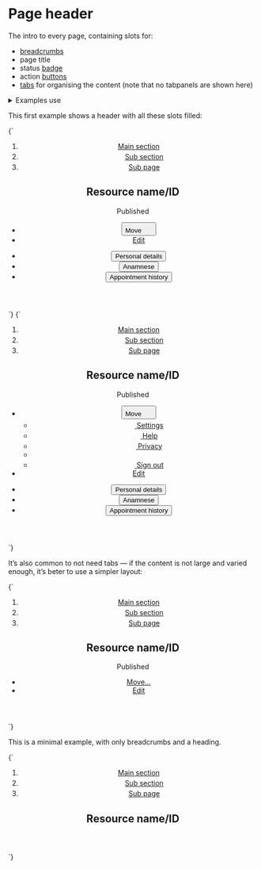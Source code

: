 
<Meta title="UI/Content/Page header" />

# Page header

The intro to every page, containing slots for:
- [breadcrumbs](/?path=/story/ui-navigation-breadcrumbs--breadcrumbs)
- page title
- status [badge](/?path=/story/atoms-badge--badge)
- action [buttons](/?path=/story/ui-buttons-buttons--page)
- [tabs](/?path=/story/ui-navigation-tabs--tabs) for organising the content (note that no tabpanels are shown here)

<details class="u-margin-xl--y">
  <summary class="u-h4 u-font--medium">Examples use</summary>
  <ul>
    <li><a href="/?path=/story/atoms-button-base--button-element">a-button</a></li>
    <li><a href="/?path=/story/atoms-button-ui--ui">a-button--ui</a></li>
    <li><a href="/?path=/story/atoms-button-tab--tab">a-button--tab</a></li>
    <li><a href="/?path=/story/atoms-badge--badge">a-badge</a></li>
    <li><a href="/?path=/story/atoms-content--content">a-content</a></li>
    <li><a href="/?path=/story/atoms-icon--icon">a-icon</a></li>
    <li><a href="/?path=/story/atoms-list-reset--list-reset">a-list-reset</a></li>
    <li><a href="/?path=/story/utilities-bg--gray-80">u-bg</a></li>
    <li><a href="/?path=/story/utilities-break-text--break-text">u-break-text</a></li>
    <li><a href="/?path=/story/utilities-flex--flex">u-flex</a></li>
    <li><a href="/?path=/story/utilities-typography--typography">u-h6</a></li>
    <li><a href="/?path=/story/utilities-box-alignment--items-start">u-items-start</a></li>
    <li><a href="/?path=/story/utilities-box-alignment--justify-between">u-justify-between</a></li>
    <li><a href="/?path=/story/utilities-margin--margin-m">u-margin</a></li>
    <li><a href="/?path=/story/utilities-overflow--overflow-x">u-overflow</a></li>
    <li><a href="/?path=/story/utilities-padding--padding-m">u-padding</a></li>
    <li><a href="/?path=/story/utilities-relative--relative">u-relative</a></li>
  </ul>
</details>

This first example shows a header with all these slots filled:

<Canvas isColumn>
  <Story name="Page header">
    {`
      <article>
        <header class="u-bg--gray-5 u-padding-l--top">
          <div class="a-content">
            <div class="u-padding-xl--bottom">
              <ol class="u-h6 a-list-reset u-flex u-flex--wrap u-items-center">
                <li class="u-margin-xs--right u-flex u-items-center">
                  <a href="/">Main section</a>
                </li>
                <li class="u-margin-xs--right u-flex u-items-center">
                  <svg width="18" height="18" class="a-icon a-icon--m u-fg--gray-30 u-margin-xs--right" aria-hidden="true" focusable="false" xmlns="http://www.w3.org/2000/svg" viewBox="0 0 100 100">
                    <use xlink:href="${icons}#icon-caret-right"></use>
                  </svg>
                  <a href="/">Sub section</a>
                </li>
                <li class="u-margin-xs--right u-flex u-items-center">
                  <svg width="18" height="18" class="a-icon a-icon--m u-fg--gray-30 u-margin-xs--right" aria-hidden="true" focusable="false" xmlns="http://www.w3.org/2000/svg" viewBox="0 0 100 100">
                    <use xlink:href="${icons}#icon-caret-right"></use>
                  </svg>
                  <a href="/">Sub page</a>
                </li>
              </ol>
              <div class="u-flex u-justify-between u-flex--wrap u-items-center">
                <div class="u-flex u-flex--wrap u-items-center">
                  <h1 class="u-margin-m--right u-break-text">Resource name/ID</h1>
                  <div class="u-flex__shrink-0 u-margin-m--bottom">
                    <span class="a-badge a-badge--gray u-font--medium">Published</span>
                  </div>
                </div>
                <ul class="a-list-reset u-flex u-flex--wrap">
                  <li class="u-margin-s--right u-margin-m--bottom u-relative@m">
                    <button type="button" class="a-button a-button--ui" aria-controls="dropdown-1" aria-expanded="false">
                      <span class="a-button__label">Move</span>
                      <svg width="18" height="18" class="a-button__icon a-icon a-icon--m" aria-hidden="true" focusable="false" xmlns="http://www.w3.org/2000/svg" viewBox="0 0 100 100">
                        <use xlink:href="${icons}#icon-caret-down"></use>
                      </svg>
                    </button>
                  </li>
                  <li class="u-margin-m--bottom">
                    <a href="/" class="a-button">Edit</a>
                  </li>
                </ul>
              </div>
            </div>
            <ul class="a-list-reset u-flex u-overflow--x l-items-end a-button--tab-container u-margin-m--bottom" role="tablist" aria-label="Patient data">
              <li class="u-margin-s--right">
                <button class="a-button a-button--tab" role="tab" aria-selected="true" aria-controls="tab-panel-1" id="tab-1" tabindex="0">
                  Personal details
                </button>
              </li>
              <li class="u-margin-s--right">
                <button class="a-button a-button--tab" role="tab" aria-selected="false" aria-controls="tab-panel-2" id="tab-2" tabindex="0">
                  Anamnese
                </button>
              </li>
              <li class="u-margin-s--right">
                <button class="a-button a-button--tab" role="tab" aria-selected="false" aria-controls="tab-panel-3" id="tab-3" tabindex="0">
                  Appointment history
                </button>
              </li>
            </ul>
          </div>
        </header>
      </article>
    `}
  </Story>
  <Story name="Page header [menu open]">
    {`
      <article>
        <header class="u-bg--gray-5 u-padding-l--top">
          <div class="a-content">
            <div class="u-padding-xl--bottom">
              <ol class="u-h6 a-list-reset u-flex u-flex--wrap u-items-center">
                <li class="u-margin-xs--right u-flex u-items-center">
                  <a href="/">Main section</a>
                </li>
                <li class="u-margin-xs--right u-flex u-items-center">
                  <svg width="18" height="18" class="a-icon a-icon--m u-fg--gray-30 u-margin-xs--right" aria-hidden="true" focusable="false" xmlns="http://www.w3.org/2000/svg" viewBox="0 0 100 100">
                    <use xlink:href="${icons}#icon-caret-right"></use>
                  </svg>
                  <a href="/">Sub section</a>
                </li>
                <li class="u-margin-xs--right u-flex u-items-center">
                  <svg width="18" height="18" class="a-icon a-icon--m u-fg--gray-30 u-margin-xs--right" aria-hidden="true" focusable="false" xmlns="http://www.w3.org/2000/svg" viewBox="0 0 100 100">
                    <use xlink:href="${icons}#icon-caret-right"></use>
                  </svg>
                  <a href="/">Sub page</a>
                </li>
              </ol>
              <div class="u-flex u-justify-between u-flex--wrap u-items-center">
                <div class="u-flex u-flex--wrap u-items-center">
                  <h1 class="u-margin-m--right u-break-text">Resource name/ID</h1>
                  <div class="u-flex__shrink-0 u-margin-m--bottom">
                    <span class="a-badge a-badge--gray u-font--medium">Published</span>
                  </div>
                </div>
                <ul class="a-list-reset u-flex u-flex--wrap">
                  <li class="u-margin-s--right u-margin-m--bottom u-relative@m">
                    <button type="button" class="a-button a-button--ui" aria-controls="dropdown-1" aria-expanded="true">
                      <span class="a-button__label">Move</span>
                      <svg width="18" height="18" class="a-button__icon a-icon a-icon--m" aria-hidden="true" focusable="false" xmlns="http://www.w3.org/2000/svg" viewBox="0 0 100 100">
                        <use xlink:href="${icons}#icon-caret-down"></use>
                      </svg>
                    </button>
                    <ul class="a-dropdown a-dropdown--reverse u-overflow--y a-list-reset u-margin-s--top" aria-hidden="false" id="dropdown-1">
                      <li>
                        <a href="/" class="a-button a-button--menu u-h6">
                          <svg width="18" height="18" class="a-button__icon a-icon a-icon--m" aria-hidden="true" focusable="false" xmlns="http://www.w3.org/2000/svg" viewBox="0 0 100 100">
                            <use xlink:href="${icons}#icon-plus"></use>
                          </svg>
                          <span class="a-button__label">Settings</span>
                        </a>
                      </li>
                      <li>
                        <a href="/" class="a-button a-button--menu u-h6">
                          <svg width="18" height="18" class="a-button__icon a-icon a-icon--m" aria-hidden="true" focusable="false" xmlns="http://www.w3.org/2000/svg" viewBox="0 0 100 100">
                            <use xlink:href="${icons}#icon-plus"></use>
                          </svg>
                          <span class="a-button__label">Help</span>
                        </a>
                      </li>
                      <li>
                        <a href="/" class="a-button a-button--menu u-h6">
                          <svg width="18" height="18" class="a-button__icon a-icon a-icon--m" aria-hidden="true" focusable="false" xmlns="http://www.w3.org/2000/svg" viewBox="0 0 100 100">
                            <use xlink:href="${icons}#icon-plus"></use>
                          </svg>
                          <span class="a-button__label">Privacy</span>
                        </a>
                      </li>
                      <li role="separator"></li>
                      <li>
                        <a href="/" class="a-button a-button--menu u-h6">
                          <svg width="18" height="18" class="a-button__icon a-icon a-icon--m" aria-hidden="true" focusable="false" xmlns="http://www.w3.org/2000/svg" viewBox="0 0 100 100">
                            <use xlink:href="${icons}#icon-plus"></use>
                          </svg>
                          <span class="a-button__label">Sign out</span>
                        </a>
                      </li>
                    </ul>
                  </li>
                  <li class="u-margin-m--bottom">
                    <a href="/" class="a-button">Edit</a>
                  </li>
                </ul>
              </div>
            </div>
            <ul class="a-list-reset u-flex u-overflow--x u-items-end a-button--tab-container u-margin-m--bottom" role="tablist" aria-label="Patient data">
              <li class="u-margin-s--right">
                <button class="a-button a-button--tab" role="tab" aria-selected="true" aria-controls="tab-panel-1" id="tab-1" tabindex="0">
                  Personal details
                </button>
              </li>
              <li class="u-margin-s--right">
                <button class="a-button a-button--tab" role="tab" aria-selected="false" aria-controls="tab-panel-2" id="tab-2" tabindex="0">
                  Anamnese
                </button>
              </li>
              <li class="u-margin-s--right">
                <button class="a-button a-button--tab" role="tab" aria-selected="false" aria-controls="tab-panel-3" id="tab-3" tabindex="0">
                  Appointment history
                </button>
              </li>
            </ul>
          </div>
        </header>
      </article>
    `}
  </Story>
</Canvas>

It’s also common to not need tabs — if the content is not large and varied enough, it’s beter to use a simpler layout:

<Canvas>
  <Story name="Page header, no tabs">
    {`
      <article>
        <header class="u-bg--gray-5 u-padding-l--top">
          <div class="a-content">
            <div class="u-padding-xl--bottom">
              <ol class="u-h6 a-list-reset u-flex u-flex--wrap u-items-center">
                <li class="u-margin-xs--right u-flex u-items-center">
                  <a href="/">Main section</a>
                </li>
                <li class="u-margin-xs--right u-flex u-items-center">
                  <svg width="18" height="18" class="a-icon a-icon--m u-fg--gray-30 u-margin-xs--right" aria-hidden="true" focusable="false" xmlns="http://www.w3.org/2000/svg" viewBox="0 0 100 100">
                    <use xlink:href="${icons}#icon-caret-right"></use>
                  </svg>
                  <a href="/">Sub section</a>
                </li>
                <li class="u-margin-xs--right u-flex u-items-center">
                  <svg width="18" height="18" class="a-icon a-icon--m u-fg--gray-30 u-margin-xs--right" aria-hidden="true" focusable="false" xmlns="http://www.w3.org/2000/svg" viewBox="0 0 100 100">
                    <use xlink:href="${icons}#icon-caret-right"></use>
                  </svg>
                  <a href="/">Sub page</a>
                </li>
              </ol>
              <div class="u-flex u-justify-between u-flex--wrap u-items-center">
                <div class="u-flex u-flex--wrap u-items-center">
                  <h1 class="u-margin-m--right u-break-text">Resource name/ID</h1>
                  <div class="u-flex__shrink-0 u-margin-m--bottom">
                    <span class="a-badge a-badge--gray u-font--medium">Published</span>
                  </div>
                </div>
                <ul class="a-list-reset u-flex u-flex--wrap">
                  <li class="u-margin-s--right u-margin-m--bottom">
                    <a href="/" class="a-button a-button--ui">Move…</a>
                  </li>
                  <li class="u-margin-m--bottom">
                    <a href="/" class="a-button">Edit</a>
                  </li>
                </ul>
              </div>
            </div>
          </div>
        </header>
      </article>
    `}
  </Story>
</Canvas>

This is a minimal example, with only breadcrumbs and a heading.

<Canvas>
  <Story name="Page header, minimal">
    {`
      <article>
        <header class="u-bg--gray-5 u-padding-l--top">
          <div class="a-content">
            <div class="u-padding-xl--bottom">
              <ol class="u-h6 a-list-reset u-flex u-flex--wrap u-items-center">
                <li class="u-margin-xs--right u-flex u-items-center">
                  <a href="/">Main section</a>
                </li>
                <li class="u-margin-xs--right u-flex u-items-center">
                  <svg width="18" height="18" class="a-icon a-icon--m u-fg--gray-30 u-margin-xs--right" aria-hidden="true" focusable="false" xmlns="http://www.w3.org/2000/svg" viewBox="0 0 100 100">
                    <use xlink:href="${icons}#icon-caret-right"></use>
                  </svg>
                  <a href="/">Sub section</a>
                </li>
                <li class="u-margin-xs--right u-flex u-items-center">
                  <svg width="18" height="18" class="a-icon a-icon--m u-fg--gray-30 u-margin-xs--right" aria-hidden="true" focusable="false" xmlns="http://www.w3.org/2000/svg" viewBox="0 0 100 100">
                    <use xlink:href="${icons}#icon-caret-right"></use>
                  </svg>
                  <a href="/">Sub page</a>
                </li>
              </ol>
              <div class="u-flex u-justify-between u-flex--wrap u-items-center">
                <div class="u-flex u-flex--wrap u-items-center">
                  <h1 class="u-margin-m--right u-break-text">Resource name/ID</h1>
                </div>
              </div>
            </div>
          </div>
        </header>
      </article>
    `}
  </Story>
</Canvas>

